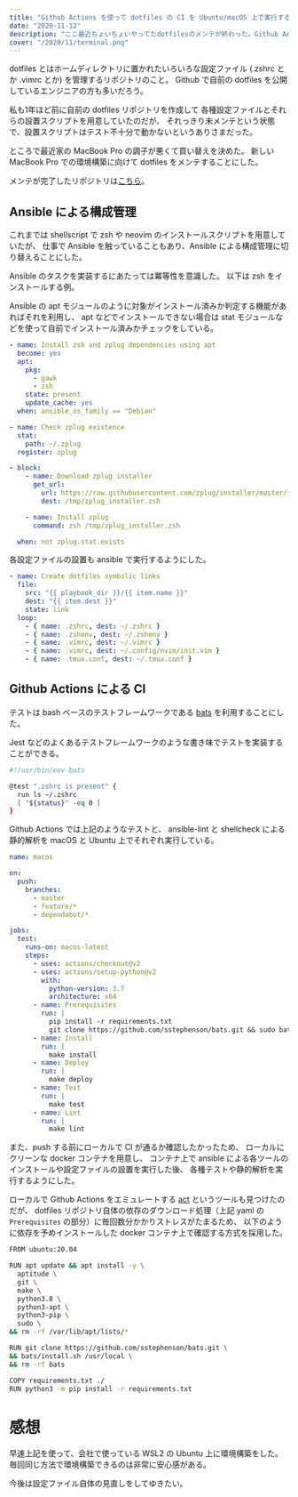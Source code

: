 ```yaml
---
title: "Github Actions を使って dotfiles の CI を Ubuntu/macOS 上で実行する"
date: "2020-11-12"
description: "ここ最近ちょいちょいやってたdotfilesのメンテが終わった。Github Actionsでmacosとubuntu上でのCI仕込んだから、これでいつでも新PC迎えたり環境移行したりできる！"
cover: "/2020/11/terminal.png"
---
```


dotfiles とはホームディレクトリに置かれたいろいろな設定ファイル (.zshrc とか .vimrc とか) を管理するリポジトリのこと。
Github で自前の dotfiles を公開しているエンジニアの方も多いだろう。

私も1年ほど前に自前の dotfiles リポジトリを作成して
各種設定ファイルとそれらの設置スクリプトを用意していたのだが、
それっきり未メンテという状態で、設置スクリプトはテスト不十分で動かないというありさまだった。

ところで最近家の MacBook Pro の調子が悪くて買い替えを決めた。
新しい MacBook Pro での環境構築に向けて dotfiles をメンテすることにした。

メンテが完了したリポジトリは[こちら](https://github.com/uu64/dotfiles)。

## Ansible による構成管理

これまでは shellscript で zsh や neovim のインストールスクリプトを用意していたが、
仕事で Ansible を触っていることもあり、Ansible による構成管理に切り替えることにした。

Ansible のタスクを実装するにあたっては冪等性を意識した。
以下は zsh をインストールする例。

Ansible の apt モジュールのように対象がインストール済みか判定する機能があればそれを利用し、
apt などでインストールできない場合は stat モジュールなどを使って自前でインストール済みかチェックをしている。

```yaml
- name: Install zsh and zplug dependencies using apt
  become: yes
  apt:
    pkg:
      - gawk
      - zsh
    state: present
    update_cache: yes
  when: ansible_os_family == "Debian"

- name: Check zplug existence
  stat:
    path: ~/.zplug
  register: zplug

- block:
    - name: Download zplug installer
      get_url:
        url: https://raw.githubusercontent.com/zplug/installer/master/installer.zsh
        dest: /tmp/zplug_installer.zsh

    - name: Install zplug
      command: zsh /tmp/zplug_installer.zsh

  when: not zplug.stat.exists
```

各設定ファイルの設置も ansible で実行するようにした。

```yaml
- name: Create dotfiles symbolic links
  file:
    src: "{{ playbook_dir }}/{{ item.name }}"
    dest: "{{ item.dest }}"
    state: link
  loop:
    - { name: .zshrc, dest: ~/.zshrc }
    - { name: .zshenv, dest: ~/.zshenv }
    - { name: .vimrc, dest: ~/.vimrc }
    - { name: .vimrc, dest: ~/.config/nvim/init.vim }
    - { name: .tmux.conf, dest: ~/.tmux.conf }
```


## Github Actions による CI

テストは bash ベースのテストフレームワークである [bats](https://github.com/sstephenson/bats)
を利用することにした。

Jest などのよくあるテストフレームワークのような書き味でテストを実装することができる。

```bash
#!/usr/bin/env bats

@test ".zshrc is present" {
  run ls ~/.zshrc
  [ "${status}" -eq 0 ]
}
```

Github Actions では上記のようなテストと、
ansible-lint と shellcheck による静的解析を macOS と Ubuntu 上でそれぞれ実行している。

```yaml
name: macos

on:
  push:
    branches:
      - master
      - feature/*
      - dependabot/*

jobs:
  test:
    runs-on: macos-latest
    steps:
      - uses: actions/checkout@v2
      - uses: actions/setup-python@v2
        with:
          python-version: 3.7
          architecture: x64
      - name: Prerequisites
        run: |
          pip install -r requirements.txt
          git clone https://github.com/sstephenson/bats.git && sudo bats/install.sh /usr/local
      - name: Install
        run: |
          make install
      - name: Deploy
        run: |
          make deploy
      - name: Test
        run: |
          make test
      - name: Lint
        run: |
          make lint
```

また、push する前にローカルで CI が通るか確認したかったため、
ローカルにクリーンな docker コンテナを用意し、
コンテナ上で ansible による各ツールのインストールや設定ファイルの設置を実行した後、
各種テストや静的解析を実行するようにした。

ローカルで Github Actions をエミュレートする [act](https://github.com/nektos/act) というツールも見つけたのだが、
dotfiles リポジトリ自体の依存のダウンロード処理（上記 yaml の `Prerequisites` の部分）に毎回数分かかりストレスがたまるため、
以下のように依存を予めインストールした docker コンテナ上で確認する方式を採用した。

```bash
FROM ubuntu:20.04

RUN apt update && apt install -y \
  aptitude \
  git \
  make \
  python3.8 \
  python3-apt \
  python3-pip \
  sudo \
&& rm -rf /var/lib/apt/lists/*

RUN git clone https://github.com/sstephenson/bats.git \
&& bats/install.sh /usr/local \
&& rm -rf bats

COPY requirements.txt ./
RUN python3 -m pip install -r requirements.txt
```


# 感想

早速上記を使って、会社で使っている WSL2 の Ubuntu 上に環境構築をした。
毎回同じ方法で環境構築できるのは非常に安心感がある。

今後は設定ファイル自体の見直しをしてゆきたい。
